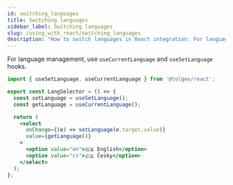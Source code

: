 ```yaml
---
id: switching_languages
title: Switching languages
sidebar_label: Switching languages
slug: /using_with_react/switching_languages
description: "How to switch languages in React integration: For language management, use useCurrentLanguage and useSetLanguage hooks."
---
```


For language management, use `useCurrentLanguage` and `useSetLanguage` hooks.

```jsx
import { useSetLanguage, useCurrentLanguage } from '@tolgee/react';

export const LangSelector = () => {
  const setLanguage = useSetLanguage();
  const getLanguage = useCurrentLanguage();

  return (
    <select
      onChange={(e) => setLanguage(e.target.value)}
      value={getLanguage()}
    >
      <option value="en">🇬🇧 English</option>
      <option value="cs">🇨🇿 Česky</option>
    </select>
  );
};
```
